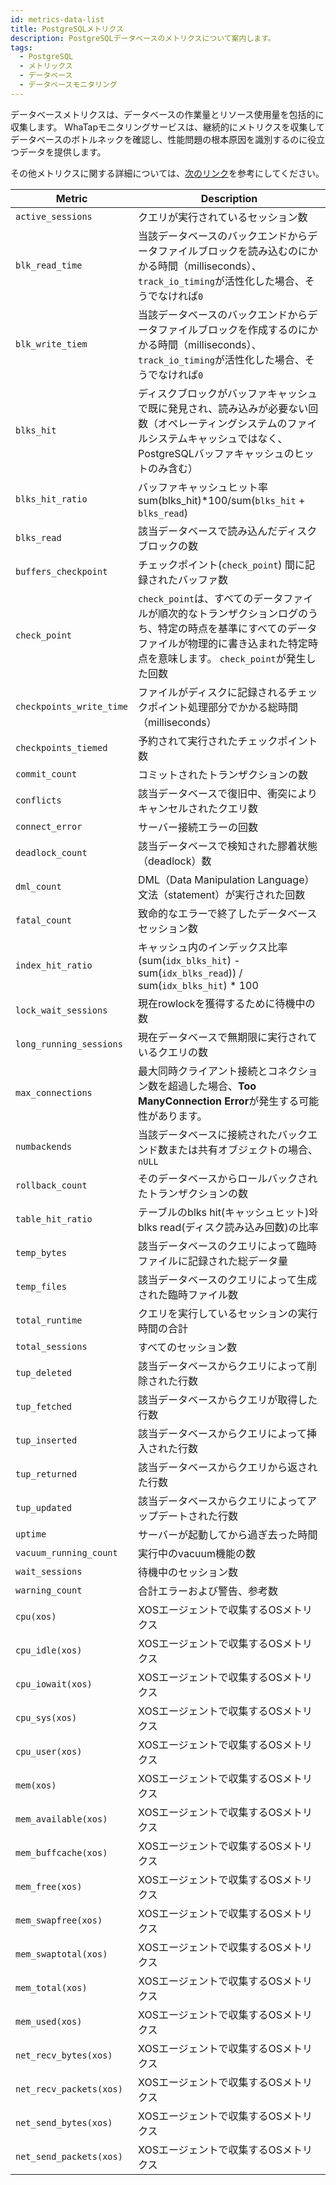 ```yaml
---
id: metrics-data-list
title: PostgreSQLメトリクス
description: PostgreSQLデータベースのメトリクスについて案内します。
tags:
  - PostgreSQL
  - メトリックス
  - データベース
  - データベースモニタリング
---
```


データベースメトリクスは、データベースの作業量とリソース使用量を包括的に収集します。 WhaTapモニタリングサービスは、継続的にメトリクスを収集してデータベースのボトルネックを確認し、性能問題の根本原因を識別するのに役立つデータを提供します。

その他メトリクスに関する詳細については、[次のリンク](https://www.postgresql.org/docs)を参考にしてください。

<div class='db-metric'>

| Metric                   | Description                                                                                                  |
| ------------------------ | ------------------------------------------------------------------------------------------------------------ |
| `active_sessions`        | クエリが実行されているセッション数                                                                                            |
| `blk_read_time`          | 当該データベースのバックエンドからデータファイルブロックを読み込むのにかかる時間（milliseconds）、 `track_io_timing`が活性化した場合、そうでなければ`0`                 |
| `blk_write_tiem`         | 当該データベースのバックエンドからデータファイルブロックを作成するのにかかる時間（milliseconds）、 `track_io_timing`が活性化した場合、そうでなければ`0`                 |
| `blks_hit`               | ディスクブロックがバッファキャッシュで既に発見され、読み込みが必要ない回数（オペレーティングシステムのファイルシステムキャッシュではなく、PostgreSQLバッファキャッシュのヒットのみ含む）            |
| `blks_hit_ratio`         | バッファキャッシュヒット率<br/>sum(blks_hit)\*100/sum(`blks_hit` + `blks_read`)                                           |
| `blks_read`              | 該当データベースで読み込んだディスクブロックの数                                                                                     |
| `buffers_checkpoint`     | チェックポイント(`check_point`) 間に記録されたバッファ数                                                                         |
| `check_point`            | `check_point`は、すべてのデータファイルが順次的なトランザクションログのうち、特定の時点を基準にすべてのデータファイルが物理的に書き込まれた特定時点を意味します。 `check_point`が発生した回数 |
| `checkpoints_write_time` | ファイルがディスクに記録されるチェックポイント処理部分でかかる総時間（milliseconds）                                                             |
| `checkpoints_tiemed`     | 予約されて実行されたチェックポイント数                                                                                          |
| `commit_count`           | コミットされたトランザクションの数                                                                                            |
| `conflicts`              | 該当データベースで復旧中、衝突によりキャンセルされたクエリ数                                                                               |
| `connect_error`          | サーバー接続エラーの回数                                                                                                 |
| `deadlock_count`         | 該当データベースで検知された膠着状態（deadlock）数                                                                                |
| `dml_count`              | DML（Data Manipulation Language）文法（statement）が実行された回数                                                         |
| `fatal_count`            | 致命的なエラーで終了したデータベースセッション数                                                                                     |
| `index_hit_ratio`        | キャッシュ内のインデックス比率<br/>(sum(`idx_blks_hit`) - sum(`idx_blks_read`)) / sum(`idx_blks_hit`) \* 100                |
| `lock_wait_sessions`     | 現在rowlockを獲得するために待機中の数                                                                                       |
| `long_running_sessions`  | 現在データベースで無期限に実行されているクエリの数                                                                                    |
| `max_connections`        | 最大同時クライアント接続とコネクション数を超過した場合、**Too ManyConnection Error**が発生する可能性があります。                                       |
| `numbackends`            | 当該データベースに接続されたバックエンド数または共有オブジェクトの場合、`nULL`                                                                   |
| `rollback_count`         | そのデータベースからロールバックされたトランザクションの数                                                                                |
| `table_hit_ratio`        | テーブルのblks hit(キャッシュヒット)와 blks read(ディスク読み込み回数)の比率                                                            |
| `temp_bytes`             | 該当データベースのクエリによって臨時ファイルに記録された総データ量                                                                            |
| `temp_files`             | 該当データベースのクエリによって生成された臨時ファイル数                                                                                 |
| `total_runtime`          | クエリを実行しているセッションの実行時間の合計                                                                                      |
| `total_sessions`         | すべてのセッション数                                                                                                   |
| `tup_deleted`            | 該当データベースからクエリによって削除された行数                                                                                     |
| `tup_fetched`            | 該当データベースからクエリが取得した行数                                                                                         |
| `tup_inserted`           | 該当データベースからクエリによって挿入された行数                                                                                     |
| `tup_returned`           | 該当データベースからクエリから返された行数                                                                                        |
| `tup_updated`            | 該当データベースからクエリによってアップデートされた行数                                                                                 |
| `uptime`                 | サーバーが起動してから過ぎ去った時間                                                                                           |
| `vacuum_running_count`   | 実行中のvacuum機能の数                                                                                               |
| `wait_sessions`          | 待機中のセッション数                                                                                                   |
| `warning_count`          | 合計エラーおよび警告、参考数                                                                                               |
| `cpu(xos)`               | XOSエージェントで収集するOSメトリクス                                                                                        |
| `cpu_idle(xos)`          | XOSエージェントで収集するOSメトリクス                                                                                        |
| `cpu_iowait(xos)`        | XOSエージェントで収集するOSメトリクス                                                                                        |
| `cpu_sys(xos)`           | XOSエージェントで収集するOSメトリクス                                                                                        |
| `cpu_user(xos)`          | XOSエージェントで収集するOSメトリクス                                                                                        |
| `mem(xos)`               | XOSエージェントで収集するOSメトリクス                                                                                        |
| `mem_available(xos)`     | XOSエージェントで収集するOSメトリクス                                                                                        |
| `mem_buffcache(xos)`     | XOSエージェントで収集するOSメトリクス                                                                                        |
| `mem_free(xos)`          | XOSエージェントで収集するOSメトリクス                                                                                        |
| `mem_swapfree(xos)`      | XOSエージェントで収集するOSメトリクス                                                                                        |
| `mem_swaptotal(xos)`     | XOSエージェントで収集するOSメトリクス                                                                                        |
| `mem_total(xos)`         | XOSエージェントで収集するOSメトリクス                                                                                        |
| `mem_used(xos)`          | XOSエージェントで収集するOSメトリクス                                                                                        |
| `net_recv_bytes(xos)`    | XOSエージェントで収集するOSメトリクス                                                                                        |
| `net_recv_packets(xos)`  | XOSエージェントで収集するOSメトリクス                                                                                        |
| `net_send_bytes(xos)`    | XOSエージェントで収集するOSメトリクス                                                                                        |
| `net_send_packets(xos)`  | XOSエージェントで収集するOSメトリクス                                                                                        |

</div>
